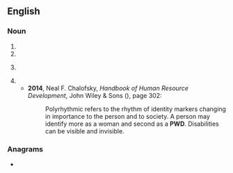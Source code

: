 {{also|pwd|CWD}}
==English==

===Noun===
{{en-noun}}

# {{initialism of|[[public works]] [[department]]|lang=en}}
# {{initialism of|Portuguese Water Dog|lang=en}}
# {{lb|en|computing}} {{initialism of|[[print]] [[working directory]]|lang=en}}
# {{initialism of|person with disability|lang=en}}
#* '''2014''', Neal F. Chalofsky, ''Handbook of Human Resource Development'', John Wiley & Sons ({{ISBN|9781118839898}}), page 302:
#*: Polyrhythmic refers to the rhythm of identity markers changing in importance to  the person and to society. A person may identify more as a woman and second as a '''PWD'''. Disabilities can be visible and invisible.

===Anagrams===
* {{anagrams|en|DWP|PDW}}